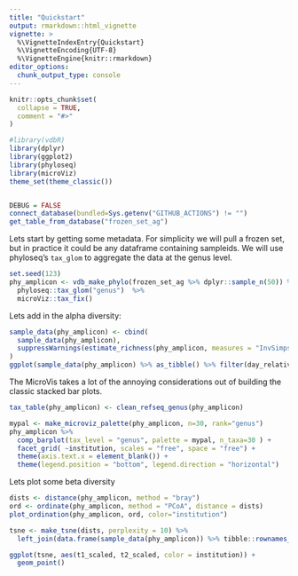 ```yaml
---
title: "Quickstart"
output: rmarkdown::html_vignette
vignette: >
  %\VignetteIndexEntry{Quickstart}
  %\VignetteEncoding{UTF-8}
  %\VignetteEngine{knitr::rmarkdown}
editor_options: 
  chunk_output_type: console
---
```


```r
knitr::opts_chunk$set(
  collapse = TRUE,
  comment = "#>"
)
```

```r
#library(vdbR)
library(dplyr)
library(ggplot2)
library(phyloseq)
library(microViz)
theme_set(theme_classic())


DEBUG = FALSE
connect_database(bundled=Sys.getenv("GITHUB_ACTIONS") != "")
get_table_from_database("frozen_set_ag")


```

Lets start by getting some metadata. For simplicity we will pull a frozen set, but in practice it could be any dataframe containing sampleids. We will use phyloseq's `tax_glom` to aggregate the data at the genus level.

```r
set.seed(123)
phy_amplicon <- vdb_make_phylo(frozen_set_ag %>% dplyr::sample_n(50)) %>% 
  phyloseq::tax_glom("genus")  %>% 
  microViz::tax_fix()
```
Lets add in the alpha diversity:
```r
sample_data(phy_amplicon) <- cbind(
  sample_data(phy_amplicon),
  suppressWarnings(estimate_richness(phy_amplicon, measures = "InvSimpson"))
)
ggplot(sample_data(phy_amplicon) %>% as_tibble() %>% filter(day_relative_to_hct > -10 & day_relative_to_hct < 30), aes(x=day_relative_to_hct, y=InvSimpson, color=institution)) + geom_smooth() + geom_point()
```



The MicroVis takes a lot of the annoying considerations out of building the classic stacked bar plots.
```r
tax_table(phy_amplicon) <- clean_refseq_genus(phy_amplicon)

mypal <- make_microviz_palette(phy_amplicon, n=30, rank="genus") 
phy_amplicon %>%
  comp_barplot(tax_level = "genus", palette = mypal, n_taxa=30 ) +
  facet_grid( ~institution, scales = "free", space = "free") + 
  theme(axis.text.x = element_blank()) + 
  theme(legend.position = "bottom", legend.direction = "horizontal")

```

Lets plot some beta diversity
```r
dists <- distance(phy_amplicon, method = "bray")
ord <- ordinate(phy_amplicon, method = "PCoA", distance = dists)
plot_ordination(phy_amplicon, ord, color="institution")

```

```r
tsne <- make_tsne(dists, perplexity = 10) %>% 
  left_join(data.frame(sample_data(phy_amplicon)) %>% tibble::rownames_to_column("sampleid"))

ggplot(tsne, aes(t1_scaled, t2_scaled, color = institution)) +
  geom_point() 
```

